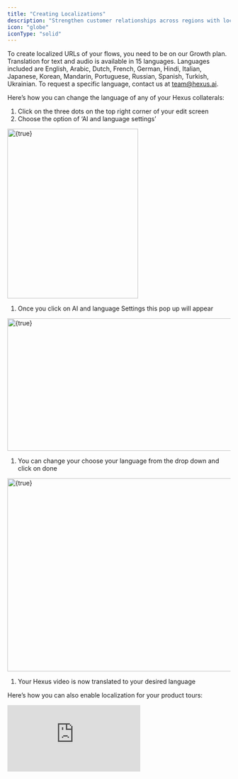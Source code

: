 ```yaml
---
title: "Creating Localizations"
description: "Strengthen customer relationships across regions with localization capabilities available within Hexus."
icon: "globe"
iconType: "solid"
---
```


To create localized URLs of your flows, you need to be on our Growth plan. Translation for text and audio is available in 15 languages. Languages included are English, Arabic, Dutch, French, German, Hindi, Italian, Japanese, Korean, Mandarin, Portuguese, Russian, Spanish, Turkish, Ukrainian. To request a specific language, contact us at [team@hexus.ai](mailto:team@hexus.ai).

Here’s how you can change the language of any of your Hexus collaterals:

1. Click on the three dots on the top right corner of your edit screen
2. Choose the option of ‘AI and language settings’

<img
  height="383"
  width="295"
  src="/Screenshot2025-08-06at1.55.24AM.png"
  alt={true}
  title={true}
/>

1. Once you click on AI and language Settings this pop up will appear 

<img
  height="299"
  width="624"
  src="/Screenshot2025-08-06at1.55.43AM.png"
  alt={true}
  title={true}
/>

1. You can change your choose your language from the drop down and click on done

<img
  height="436"
  width="624"
  src="/Screenshot2025-08-06at1.55.58AM.png"
  alt={true}
  title={true}
/>

1. Your Hexus video is now translated to your desired language

Here’s how you can also enable localization for your product tours:

<div style={{ position:"relative",width:"100%",paddingTop:"56.25%" }}>
<iframe src="https://app.usehexus.com/embed/6015823b-b0d8-4c1d-bc35-d06582dfe068" title="Hexus Localization" frameborder="0" allow="accelerometer; autoplay; clipboard-write; encrypted-media; gyroscope; picture-in-picture" allowfullscreen style={{ position:"absolute",top:0,left:0,width:"100%",height:"100%" }} />

</div>

Contact us for audio or video translation. Contact us for closed captions for your localized tours.

For users on a starter plan, while you cannot generate unique URLs with standard locale codes, you can still translate your flows into one of our 15 languages and share it as a unique link.

## Enable captions in different languages

Go to “Switch Template” and select the language that you want from the dropdown.

<img
  height="800"
  width="400"
  src="/images/caption-in-different-languages.png"
/>

## Enable voiceover in different languages

1. Go to the “Edit” tab
2. Open the Media Toolbar

<img
  height="800"
  width="400"
  src="/images/voiceover-in-different-languages.png"
/>

1. Enter the voiceover text in your target language.
2. Select any speaker to preview the language. All of the speakers support multilingual speech.